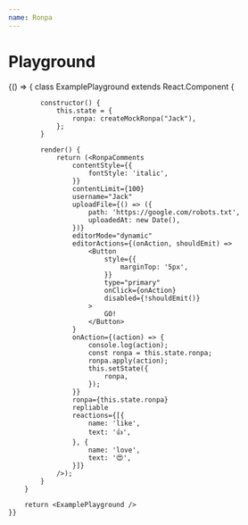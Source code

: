 ```yaml
---
name: Ronpa
---
```



# Playground

<link href="https://cdn.jsdelivr.net/npm/antd@3.26.6/dist/antd.min.css" rel="stylesheet" />

<Playground>
    {() => {
        class ExamplePlayground extends React.Component {

            constructor() {
                this.state = {
                    ronpa: createMockRonpa("Jack"),
                };
            }

            render() {
                return (<RonpaComments 
                    contentStyle={{
                        fontStyle: 'italic',
                    }}
                    contentLimit={100}
                    username="Jack"
                    uploadFile={() => ({
                        path: 'https://google.com/robots.txt',
                        uploadedAt: new Date(),
                    })}
                    editorMode="dynamic"
                    editorActions={(onAction, shouldEmit) => 
                        <Button
                            style={{
                                marginTop: '5px',
                            }}
                            type="primary"
                            onClick={onAction}
                            disabled={!shouldEmit()}
                        >
                            GO!
                        </Button>
                    }
                    onAction={(action) => {
                        console.log(action);
                        const ronpa = this.state.ronpa;
                        ronpa.apply(action);
                        this.setState({
                            ronpa,
                        });
                    }}
                    ronpa={this.state.ronpa}
                    repliable
                    reactions={[{
                        name: 'like',
                        text: '👍',
                    }, {
                        name: 'love',
                        text: '😍',
                    }]}
                />);
            }
        }

        return <ExamplePlayground />
    }}
</Playground>
